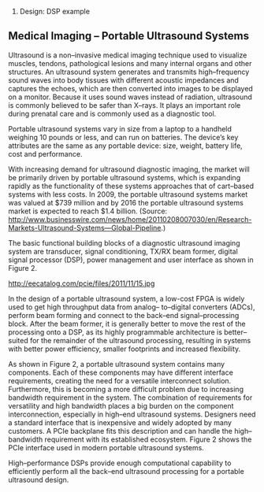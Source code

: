 # Design: DSP example

== Medical Imaging – Portable Ultrasound Systems == 

Ultrasound is a non–invasive medical imaging technique used to visualize muscles, tendons, pathological lesions and many internal organs and other structures. An ultrasound system generates and transmits high–frequency sound waves into body tissues with different acoustic impedances and captures the echoes, which are then converted into images to be displayed on a monitor. Because it uses sound waves instead of radiation, ultrasound is commonly believed to be safer than X–rays. It plays an important role during prenatal care and is commonly used as a diagnostic tool.

Portable ultrasound systems vary in size from a laptop to a handheld weighing 10 pounds or less, and can run on batteries. The device’s key attributes are the same as any portable device: size, weight, battery life, cost and performance.

With increasing demand for ultrasound diagnostic imaging, the market will be primarily driven by portable ultrasound systems, which is expanding rapidly as the functionality of these systems approaches that of cart–based systems with less costs. In 2009, the portable ultrasound systems market was valued at $739 million and by 2016 the portable ultrasound systems market is expected to reach $1.4 billion. (Source: http://www.businesswire.com/news/home/20110208007030/en/Research-Markets-Ultrasound-Systems—Global-Pipeline.)

The basic functional building blocks of a diagnostic ultrasound imaging system are transducer, signal conditioning, TX/RX beam former, digital signal processor (DSP), power management and user interface as shown in Figure 2.

http://eecatalog.com/pcie/files/2011/11/15.jpg

In the design of a portable ultrasound system, a low-cost FPGA is widely used to get high throughput data from analog– to–digital converters (ADCs), perform beam forming and connect to the back–end signal–processing block. After the beam former, it is generally better to move the rest of the processing onto a DSP, as its highly programmable architecture is better–suited for the remainder of the ultrasound processing, resulting in systems with better power efficiency, smaller footprints and increased flexibility.

As shown in Figure 2, a portable ultrasound system contains many components. Each of these components may have different interface requirements, creating the need for a versatile interconnect solution. Furthermore, this is becoming a more difficult problem due to increasing bandwidth requirement in the system. The combination of requirements for versatility and high bandwidth places a big burden on the component interconnection, especially in high–end ultrasound systems. Designers need a standard interface that is inexpensive and widely adopted by many customers. A PCIe backplane fits this description and can handle the high–bandwidth requirement with its established ecosystem. Figure 2 shows the PCIe interface used in modern portable ultrasound systems.

High–performance DSPs provide enough computational capability to efficiently perform all the back–end ultrasound processing for a portable ultrasound design.
